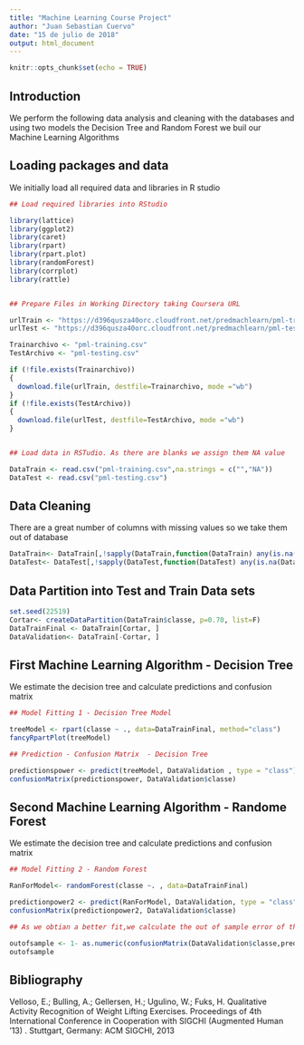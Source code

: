 ---
title: "Machine Learning Course Project"
author: "Juan Sebastian Cuervo"
date: "15 de julio de 2018"
output: html_document
---

```{r setup, include=FALSE}
knitr::opts_chunk$set(echo = TRUE)
```

## Introduction 

We perform the following data analysis and cleaning with the databases and using two models the Decision Tree and Random Forest we buil our Machine Learning Algorithms 

## Loading packages and data 

We initially load all required data and libraries in R studio 

```{r}
## Load required libraries into RStudio 

library(lattice)
library(ggplot2)
library(caret)
library(rpart)
library(rpart.plot)
library(randomForest)
library(corrplot)
library(rattle)


## Prepare Files in Working Directory taking Coursera URL 

urlTrain <- "https://d396qusza40orc.cloudfront.net/predmachlearn/pml-training.csv"
urlTest <- "https://d396qusza40orc.cloudfront.net/predmachlearn/pml-testing.csv"

Trainarchivo <- "pml-training.csv"
TestArchivo <- "pml-testing.csv"

if (!file.exists(Trainarchivo)) 
{
  download.file(urlTrain, destfile=Trainarchivo, mode ="wb")
}
if (!file.exists(TestArchivo)) 
{
  download.file(urlTest, destfile=TestArchivo, mode ="wb")
}


## Load data in RSTudio. As there are blanks we assign them NA value 

DataTrain <- read.csv("pml-training.csv",na.strings = c("","NA"))
DataTest <- read.csv("pml-testing.csv")

```

## Data Cleaning 

There are a great number of columns with missing values so we take them out of database

```{r}
DataTrain<- DataTrain[,!sapply(DataTrain,function(DataTrain) any(is.na(DataTrain)))]
DataTest<- DataTest[,!sapply(DataTest,function(DataTest) any(is.na(DataTest)))]
```


## Data Partition into Test and Train Data sets

```{r}
set.seed(22519)
Cortar<- createDataPartition(DataTrain$classe, p=0.70, list=F)
DataTrainFinal <- DataTrain[Cortar, ]
DataValidation<- DataTrain[-Cortar, ]
```

## First Machine Learning Algorithm - Decision Tree 

We estimate the decision tree and calculate predictions and confusion matrix 

```{r}

## Model Fitting 1 - Decision Tree Model 

treeModel <- rpart(classe ~ ., data=DataTrainFinal, method="class")
fancyRpartPlot(treeModel)

## Prediction - Confusion Matrix  - Decision Tree  

predictionspower <- predict(treeModel, DataValidation , type = "class")
confusionMatrix(predictionspower, DataValidation$classe)

```

## Second Machine Learning Algorithm - Randome Forest 

We estimate the decision tree and calculate predictions and confusion matrix 

```{r}

## Model Fitting 2 - Random Forest

RanForModel<- randomForest(classe ~. , data=DataTrainFinal)

predictionpower2 <- predict(RanForModel, DataValidation, type = "class")
confusionMatrix(predictionpower2, DataValidation$classe)

## As we obtian a better fit,we calculate the out of sample error of this code

outofsample <- 1- as.numeric(confusionMatrix(DataValidation$classe,predictionpower2)$overall[1])
outofsample
```

## Bibliography

Velloso, E.; Bulling, A.; Gellersen, H.; Ugulino, W.; Fuks, H. Qualitative Activity Recognition of Weight Lifting Exercises.
Proceedings of 4th International Conference in Cooperation with SIGCHI (Augmented Human '13) .
Stuttgart, Germany: ACM SIGCHI, 2013

 
